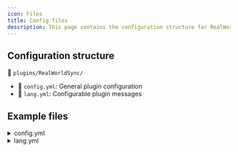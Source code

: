 ```yaml
---
icon: Files
title: Config files
description: This page contains the configuration structure for RealWorldSync.
---
```


## Configuration structure

📁 `plugins/RealWorldSync/`

- 📄 `config.yml`: General plugin configuration
- 📄 `lang.yml`: Configurable plugin messages

## Example files

<details>
<summary>config.yml</summary>

```yaml
# ██████╗░███████╗░█████╗░██╗░░░░░░██╗░░░░░░░██╗░█████╗░██████╗░██╗░░░░░██████╗░░██████╗██╗░░░██╗███╗░░██╗░█████╗░
# ██╔══██╗██╔════╝██╔══██╗██║░░░░░░██║░░██╗░░██║██╔══██╗██╔══██╗██║░░░░░██╔══██╗██╔════╝╚██╗░██╔╝████╗░██║██╔══██╗
# ██████╔╝█████╗░░███████║██║░░░░░░╚██╗████╗██╔╝██║░░██║██████╔╝██║░░░░░██║░░██║╚█████╗░░╚████╔╝░██╔██╗██║██║░░╚═╝
# ██╔══██╗██╔══╝░░██╔══██║██║░░░░░░░████╔═████║░██║░░██║██╔══██╗██║░░░░░██║░░██║░╚═══██╗░░╚██╔╝░░██║╚████║██║░░██╗
# ██║░░██║███████╗██║░░██║███████╗░░╚██╔╝░╚██╔╝░╚█████╔╝██║░░██║███████╗██████╔╝██████╔╝░░░██║░░░██║░╚███║╚█████╔╝
# ╚═╝░░╚═╝╚══════╝╚═╝░░╚═╝╚══════╝░░░╚═╝░░░╚═╝░░░╚════╝░╚═╝░░╚═╝╚══════╝╚═════╝░╚═════╝░░░░╚═╝░░░╚═╝░░╚══╝░╚════╝░

# Wiki: https://github.com/BX-Team/RealWorldSync/wiki
# Discord server: https://discord.gg/qNyybSSPm5
# Modrinth: https://modrinth.com/plugin/rws

options:
  check-for-updates: true
  enable-metrics: true
time:
  enabled: false
  update-interval: 20
  timezone: "Europe/Berlin"
weather:
  enabled: false
  update-interval: 6000
  openweathermap-key: ""
  location:
    latitude: "0"
    longitude: "0"
```

</details>

<details>
<summary>lang.yml</summary>

```yaml
Help:
  <gray>-----------<gray> [<green>RealWorldSync<gray>] -----------<newline><dark_green>»
  <green>/rws time <gray>- Shows time by timezone in config.<newline><dark_green>»
  <green>/rws reload <gray>- Reload the plugin.<newline><dark_green>» <green>/rws
  version <gray>- Shows the version currently installed
Prefix: <gray>[<green>RealWorldSync<gray>] <gray>
NoPermission: <red>You don't have permissions to do that.
Version: "<green>Current installed plugin version: <version>"
Time: "<gold>Current world time: <time>"
TimeDisabled: <red>Time is disabled in the config!
ReloadComplete: <green>Reload complete!
```

</details>
